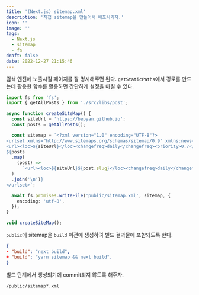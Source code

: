 ```yaml
---
title: '(Next.js) sitemap.xml'
description: '직접 sitemap을 만들어서 배포시키자.'
icon: ''
image: ''
tags:
  - Next.js
  - sitemap
  - fs
draft: false
date: 2022-12-27 21:15:46
---
```


검색 엔진에 노출시킬 페이지를 잘 명시해주면 된다.
`getStaticPaths`에서 경로를 만드는데 활용한 함수를 활용하면 간단하게 설정을 마칠 수 있다.

```ts:sitemap.config.ts
import fs from 'fs';
import { getAllPosts } from './src/libs/post';

async function createSiteMap() {
  const siteUrl = 'https://bepyan.github.io';
  const posts = getAllPosts();

  const sitemap = `<?xml version="1.0" encoding="UTF-8"?>
<urlset xmlns="http://www.sitemaps.org/schemas/sitemap/0.9" xmlns:news="http://www.google.com/schemas/sitemap-news/0.9" xmlns:xhtml="http://www.w3.org/1999/xhtml" xmlns:mobile="http://www.google.com/schemas/sitemap-mobile/1.0" xmlns:image="http://www.google.com/schemas/sitemap-image/1.1" xmlns:video="http://www.google.com/schemas/sitemap-video/1.1">
<url><loc>${siteUrl}</loc><changefreq>daily</changefreq><priority>0.7</priority></url>
${posts
  .map(
    (post) =>
      `<url><loc>${siteUrl}${post.slug}</loc><changefreq>daily</changefreq><priority>0.7</priority></url>`,
  )
  .join('\n')}
</urlset>`;

  await fs.promises.writeFile('public/sitemap.xml', sitemap, {
    encoding: 'utf-8',
  });
}

void createSiteMap();
```

`public`에 sitemap을 `build` 이전에 생성하여 빌드 결과물에 포함되도록 한다.

```json:package.json
{
- "build": "next build",
+ "build": "yarn sitemap && next build",
}
```

빌드 단계에서 생성되기에 commit되지 않도록 해주자.

```:.gitignore
/public/sitemap*.xml
```
